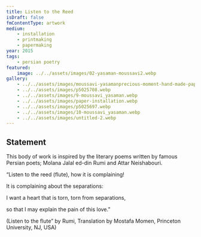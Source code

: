 ```yaml
---
title: Listen to the Reed
isDraft: false
fmContentType: artwork
medium:
    - installation
    - printmaking
    - papermaking
year: 2015
tags:
    - persian poetry
featured:
    image: ../../assets/images/02-yasaman-moussavi2.webp
gallery:
    - ../../assets/images/moussavi-yasamanprecious-moment-hand-made-paper-lithographycollage2015.webp
    - ../../assets/images/p5025708.webp
    - ../../assets/images/9-moussavi_yasaman.webp
    - ../../assets/images/paper-installation.webp
    - ../../assets/images/p5025697.webp
    - ../../assets/images/10-moussavi_yasaman.webp
    - ../../assets/images/untitled-2.webp
---
```


## Statement

This body of work is inspired by the literary poems written by famous Persian poets; Molana Jalal ed-din Rumi and Attar Neishabouri.

 “Listen to the reed (flute), how it is complaining!

It is complaining about the separations:

 I want a heart that is torn, torn from separations,

so that I may explain the pain of this love.”

 (Listen to the flute” by Rumi, Translation by Mostafa Momen, Princeton University, NJ, USA)